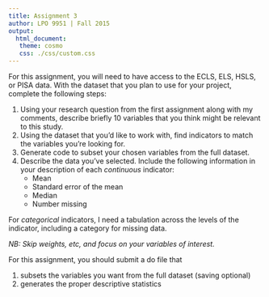 ```yaml
---
title: Assignment 3
author: LPO 9951 | Fall 2015
output: 
  html_document:
   theme: cosmo
   css: ./css/custom.css
---
```


For this assignment, you will need to have access to the ECLS, ELS,
HSLS, or PISA data. With the dataset that you plan to use for your
project, complete the following steps:

1. Using your research question from the first assignment along with
  my comments, describe briefly 10 variables that you think might be
  relevant to this study.
2. Using the dataset that you'd like to work with, find indicators to
match the variables you're looking for.
3. Generate code to subset your chosen variables from the full
dataset.
4. Describe the data you've selected. Include the following
   information in your description of each *continuous* indicator:
     * Mean
     * Standard error of the mean
     * Median
     * Number missing

For *categorical* indicators, I need a tabulation across the
levels of the indicator, including a category for missing data.

*NB: Skip weights, etc, and focus on your variables of interest.*

For this assignment, you should submit a do file that

1. subsets the variables you want from the full dataset (saving optional)
2. generates the proper descriptive statistics


<br>
